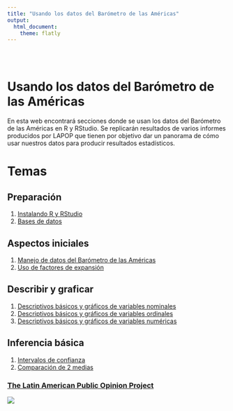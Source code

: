 ```yaml
---
title: "Usando los datos del Barómetro de las Américas"
output: 
  html_document:
    theme: flatly
---
```


```{=html}
<style type="text/css">
.title {
  display: none;
}

#getting-started img {
  margin-right: 10px;
}

</style>
```
<div class="row" style="padding-top: 30px;">

::: {.col-sm-6}
# **Usando los datos del Barómetro de las Américas**

En esta web encontrará secciones donde se usan los datos del Barómetro de las Américas en R y RStudio. Se replicarán resultados de varios informes producidos por LAPOP que tienen por objetivo dar un panorama de cómo usar nuestros datos para producir resultados estadísticos.

# Temas

## Preparación

1.  [Instalando R y RStudio](https://arturomaldonado.github.io/BarometroEdu_Web/instalando.html)
2.  [Bases de datos](https://arturomaldonado.github.io/BarometroEdu_Web/bases.html)

## Aspectos iniciales

1.  [Manejo de datos del Barómetro de las Américas](https://arturomaldonado.github.io/BarometroEdu_Web/Manipulacion.html)
2.  [Uso de factores de expansión](https://arturomaldonado.github.io/BarometroEdu_Web/Expansion.html)

## Describir y graficar

1.  [Descriptivos básicos y gráficos de variables nominales](https://arturomaldonado.github.io/BarometroEdu_Web/Descriptivos.html)
2.  [Descriptivos básicos y gráficos de variables ordinales](https://arturomaldonado.github.io/BarometroEdu_Web/Descriptivos2.html)
3.  [Descriptivos básicos y gráficos de variables numéricas](https://arturomaldonado.github.io/BarometroEdu_Web/Descriptivos3.html)

## Inferencia básica

1.  [Intervalos de confianza](https://arturomaldonado.github.io/BarometroEdu_Web/IC.html)
2.  [Comparación de 2 medias](https://arturomaldonado.github.io/BarometroEdu_Web/pruebat.html)
:::

::: {.col-sm-6}
### [The Latin American Public Opinion Project](https://www.vanderbilt.edu/lapop/)

<a href = "https://www.vanderbilt.edu/lapop/"> ![](images/logo.png) </a>
:::
